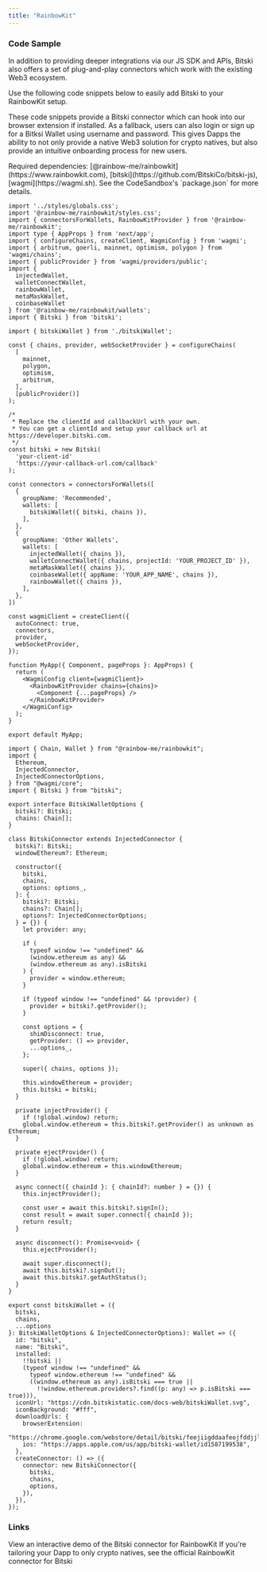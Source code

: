 ```yaml
---
title: "RainbowKit"
---
```


### Code Sample

In addition to providing deeper integrations via our JS SDK and APIs, Bitski also offers a set of plug-and-play connectors which work with the existing Web3 ecosystem.

Use the following code snippets below to easily add Bitski to your RainbowKit setup.

These code snippets provide a Bitski connector which can hook into our browser extension if installed. As a fallback, users can also login or sign up for a Bitksi Wallet
using username and password. This gives Dapps the ability to not only provide a native Web3 solution for crypto natives, but also provide an intuitive onboarding
process for new users.

<Note>
  Required dependencies: [@rainbow-me/rainbowkit](https://www.rainbowkit.com),
  [bitski](https://github.com/BitskiCo/bitski-js), [wagmi](https://wagmi.sh).
  See the CodeSandbox's `package.json` for more details.
</Note>

<CodeGroup>

```tsx app.tsx
import '../styles/globals.css';
import '@rainbow-me/rainbowkit/styles.css';
import { connectorsForWallets, RainbowKitProvider } from '@rainbow-me/rainbowkit';
import type { AppProps } from 'next/app';
import { configureChains, createClient, WagmiConfig } from 'wagmi';
import { arbitrum, goerli, mainnet, optimism, polygon } from 'wagmi/chains';
import { publicProvider } from 'wagmi/providers/public';
import {
  injectedWallet,
  walletConnectWallet,
  rainbowWallet,
  metaMaskWallet,
  coinbaseWallet
} from '@rainbow-me/rainbowkit/wallets';
import { Bitski } from 'bitski';

import { bitskiWallet } from './bitskiWallet';

const { chains, provider, webSocketProvider } = configureChains(
  [
    mainnet,
    polygon,
    optimism,
    arbitrum,
  ],
  [publicProvider()]
);

/*
 * Replace the clientId and callbackUrl with your own.
 * You can get a clientId and setup your callback url at https://developer.bitski.com.
 */
const bitski = new Bitski(
  'your-client-id'
  'https://your-callback-url.com/callback'
);

const connectors = connectorsForWallets([
  {
    groupName: 'Recommended',
    wallets: [
      bitskiWallet({ bitski, chains }),
    ],
  },
  {
    groupName: 'Other Wallets',
    wallets: [
      injectedWallet({ chains }),
      walletConnectWallet({ chains, projectId: 'YOUR_PROJECT_ID' }),
      metaMaskWallet({ chains }),
      coinbaseWallet({ appName: 'YOUR_APP_NAME', chains }),
      rainbowWallet({ chains }),
    ],
  },
])

const wagmiClient = createClient({
  autoConnect: true,
  connectors,
  provider,
  webSocketProvider,
});

function MyApp({ Component, pageProps }: AppProps) {
  return (
    <WagmiConfig client={wagmiClient}>
      <RainbowKitProvider chains={chains}>
        <Component {...pageProps} />
      </RainbowKitProvider>
    </WagmiConfig>
  );
}

export default MyApp;
```

```tsx bitskiWallet.tsx
import { Chain, Wallet } from "@rainbow-me/rainbowkit";
import {
  Ethereum,
  InjectedConnector,
  InjectedConnectorOptions,
} from "@wagmi/core";
import { Bitski } from "bitski";

export interface BitskiWalletOptions {
  bitski?: Bitski;
  chains: Chain[];
}

class BitskiConnector extends InjectedConnector {
  bitski?: Bitski;
  windowEthereum?: Ethereum;

  constructor({
    bitski,
    chains,
    options: options_,
  }: {
    bitski?: Bitski;
    chains?: Chain[];
    options?: InjectedConnectorOptions;
  } = {}) {
    let provider: any;

    if (
      typeof window !== "undefined" &&
      (window.ethereum as any) &&
      (window.ethereum as any).isBitski
    ) {
      provider = window.ethereum;
    }

    if (typeof window !== "undefined" && !provider) {
      provider = bitski?.getProvider();
    }

    const options = {
      shimDisconnect: true,
      getProvider: () => provider,
      ...options_,
    };

    super({ chains, options });

    this.windowEthereum = provider;
    this.bitski = bitski;
  }

  private injectProvider() {
    if (!global.window) return;
    global.window.ethereum = this.bitski?.getProvider() as unknown as Ethereum;
  }

  private ejectProvider() {
    if (!global.window) return;
    global.window.ethereum = this.windowEthereum;
  }

  async connect({ chainId }: { chainId?: number } = {}) {
    this.injectProvider();

    const user = await this.bitski?.signIn();
    const result = await super.connect({ chainId });
    return result;
  }

  async disconnect(): Promise<void> {
    this.ejectProvider();

    await super.disconnect();
    await this.bitski?.signOut();
    await this.bitski?.getAuthStatus();
  }
}

export const bitskiWallet = ({
  bitski,
  chains,
  ...options
}: BitskiWalletOptions & InjectedConnectorOptions): Wallet => ({
  id: "bitski",
  name: "Bitski",
  installed:
    !!bitski ||
    (typeof window !== "undefined" &&
      typeof window.ethereum !== "undefined" &&
      ((window.ethereum as any).isBitski === true ||
        !!window.ethereum.providers?.find((p: any) => p.isBitski === true))),
  iconUrl: "https://cdn.bitskistatic.com/docs-web/bitskiWallet.svg",
  iconBackground: "#fff",
  downloadUrls: {
    browserExtension:
      "https://chrome.google.com/webstore/detail/bitski/feejiigddaafeojfddjjlmfkabimkell",
    ios: "https://apps.apple.com/us/app/bitski-wallet/id1587199538",
  },
  createConnector: () => ({
    connector: new BitskiConnector({
      bitski,
      chains,
      options,
    }),
  }),
});
```

</CodeGroup>

### Links

<CardGroup cols={2}>
  <Card
    title="CodeSandbox"
    icon="codepen"
    color="#ea5a0c"
    href="https://codesandbox.io/p/github/chronicIntrovert/my-rainbowkit-app/main"
  >
    View an interactive demo of the Bitski connector for RainbowKit
  </Card>
  <Card
    title="More info"
    icon="square-info"
    color="#0285c7"
    href="https://www.rainbowkit.com/docs/custom-wallet-list#bitski"
  >
    If you're tailoring your Dapp to only crypto natives, see the official
    RainbowKit connector for Bitski
  </Card>
</CardGroup>
